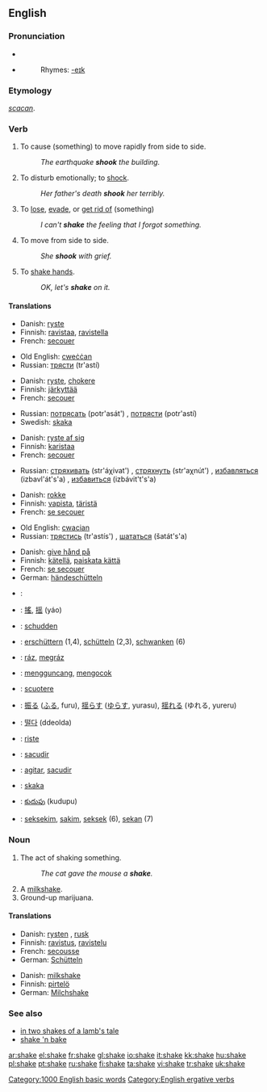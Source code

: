 ==English==
{{wikipedia}}

===Pronunciation===
*{{IPA|/'ʃeɪk/}}
*{{audio|en-us-shake.ogg|Audio (US)}}
*:Rhymes: [[Rhymes:English:-eɪk|-eɪk]]

===Etymology===
{{OE.}} ''[[scacan]]''.

===Verb===
{{en-verb|shakes|shaking|shook|shaken}}

# {{transitive}} {{ergative}} To cause (something) to move rapidly from side to side.
#: ''The earthquake '''shook''' the building.''
# {{transitive}} To disturb emotionally; to [[shock]].
#: ''Her father's death '''shook''' her terribly.''
# {{transitive}} To [[lose]], [[evade]], or [[get rid of]] (something)
#: ''I can't '''shake''' the feeling that I forgot something.''
# {{intransitive}} To move from side to side.
#:''She '''shook''' with grief.''
# {{intransitive}} To [[shake hands]].
#:''OK, let's '''shake''' on it.''

====Translations====
{{trans-top|to cause to move}}
*Danish: [[ryste]]
*Finnish: [[ravistaa]], [[ravistella]]
*French: [[secouer]]
{{trans-mid}}
*Old English: [[cweccan|cweċċan]]
*Russian: [[трясти]] (tr'astí) {{impf}}
{{trans-bottom}}

{{trans-top|to disturb emotionally}}
*Danish: [[ryste]], [[chokere]]
*Finnish: [[järkyttää]]
*French: [[secouer]]
{{trans-mid}}
*Russian: [[потрясать]] (potr'asát') {{impf}}, [[потрясти]] (potr'astí) {{pf}}
*Swedish: [[skaka]]
{{trans-bottom}}

{{trans-top|to lose, evade}}
*Danish: [[ryste af sig]]
*Finnish: [[karistaa]]
*French: [[secouer]]
{{trans-mid}}
*Russian: [[стряхивать]] (str'áχivat') {{impf}}, [[стряхнуть]] (str'aχnút') {{pf}}, [[избавляться]] (izbavl'át's'a) {{impf}}, [[избавиться]] (izbávit't's'a) {{pf}}
{{trans-bottom}}

{{trans-top|to move from side to side}}
*Danish: [[rokke]]
*Finnish: [[vapista]], [[täristä]]
*French: [[secouer|se secouer]]
{{trans-mid}}
*Old English: [[cwacian]]
*Russian: [[трястись]] (tr'astís') {{impf}}, [[шататься]] (šatát's'a) {{impf}}
{{trans-bottom}}

{{trans-top|to shake hands}}
*Danish: [[give hånd på]]
*Finnish: [[kätellä]], [[paiskata kättä]]
*French: [[secouer|se secouer]]
*German: [[händeschütteln]]
{{trans-mid}}
{{trans-bottom}}

{{checktrans}}
{{trans-top|translations to be checked}}
*{{ttbc|Arabic}}: {{ARchar|[[هز]]}} {{IPAchar|(házza)}}
*{{ttbc|Chinese}}: [[搖]], [[摇]] (yáo)
*{{ttbc|Dutch}}: [[schudden]]
*{{ttbc|German}}: [[erschüttern]] (1,4), [[schütteln]] (2,3), [[schwanken]] (6)
*{{ttbc|Hungarian}}: [[ráz]], [[megráz]]
*{{ttbc|Indonesian}}: [[guncang|mengguncang]], [[kocok|mengocok]]
*{{ttbc|Italian}}: [[scuotere]]
{{trans-mid}}
*{{ttbc|Japanese}}: [[振る]] ([[ふる]], furu), [[揺らす]] ([[ゆらす]], yurasu), [[揺れる]] (ゆれる, yureru)
*{{ttbc|Korean}}: [[떨다]] (ddeolda)
*{{ttbc|Norwegian}}: [[riste]]
*{{ttbc|Portuguese}}: [[sacudir]]
*{{ttbc|Spanish}}: [[agitar]], [[sacudir]]
*{{ttbc|Swedish}}: [[skaka]]
*{{ttbc|Telugu}}: [[కుదుపు]] (kudupu)
*{{ttbc|Tok Pisin}}: [[seksekim]], [[sakim]], [[seksek]] (6), [[sekan]] (7)
{{trans-bottom}}

===Noun===
{{en-noun}}

# The act of shaking something.
#:''The cat gave the mouse a '''shake'''.''
# A [[milkshake]].
# Ground-up marijuana.

====Translations====
{{trans-top|act of shaking}}
*Danish: [[rysten]] {{c}}, [[rusk]] {{n}}
*Finnish: [[ravistus]], [[ravistelu]]
*French: [[secousse]]
*German: [[Schütteln]] {{f}}
{{trans-bottom}}

{{trans-top|milkshake}}
*Danish: [[milkshake]] {{c}}
*Finnish: [[pirtelö]]
*German: [[Milchshake]] {{m}}
{{trans-bottom}}

{{trans-top|ground-up marijuana}}
{{trans-bottom}}

===See also===
*[[in two shakes of a lamb's tale]]
*[[shake 'n bake]]

[[Category:1000 English basic words]]
[[Category:English ergative verbs]]

[[ar:shake]]
[[el:shake]]
[[fr:shake]]
[[gl:shake]]
[[io:shake]]
[[it:shake]]
[[kk:shake]]
[[hu:shake]]
[[pl:shake]]
[[pt:shake]]
[[ru:shake]]
[[fi:shake]]
[[ta:shake]]
[[vi:shake]]
[[tr:shake]]
[[uk:shake]]